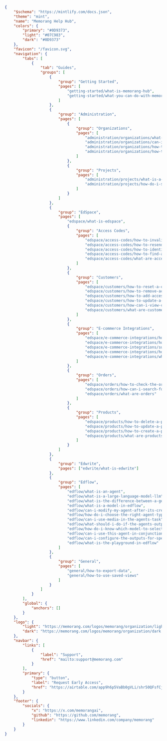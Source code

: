 ```JSON
{
	"$schema": "https://mintlify.com/docs.json",
	"theme": "mint",
	"name": "Memorang Help Hub",
	"colors": {
		"primary": "#0D9373",
		"light": "#07C983",
		"dark": "#0D9373"
	},
	"favicon": "/favicon.svg",
	"navigation": {
		"tabs": [
			{
				"tab": "Guides",
				"groups": [
					{
						"group": "Getting Started",
						"pages": [
							"getting-started/what-is-memorang-hub",
							"getting-started/what-you-can-do-with-memorang-hub"
						]
					},
					{
						"group": "Administration",
						"pages": [
							{
								"group": "Organizations",
								"pages": [
									"administration/organizations/what-is-an-organization",
									"administration/organizations/can-i-change-the-name-of-my-organization",
									"administration/organizations/how-to-invite-members-to-my-organization",
									"administration/organizations/how-to-manage-members-in-my-organization"
								]
							},
							{
								"group": "Projects",
								"pages": [
									"administration/projects/what-is-a-project",
									"administration/projects/how-do-i-switch-between-projects"
								]
							}
						]
					},
					{
						"group": "EdSpace",
						"pages": [
							"edspace/what-is-edspace",
							{
								"group": "Access Codes",
								"pages": [
									"edspace/access-codes/how-to-invalidate-an-access-code",
									"edspace/access-codes/how-to-resend-access-codes",
									"edspace/access-codes/how-to-identify-the-redeemed-status-of-an-access-code",
									"edspace/access-codes/how-to-find-an-order-associated-with-an-access-code",
									"edspace/access-codes/what-are-access-codes"
								]
							},
							{
								"group": "Customers",
								"pages": [
									"edspace/customers/how-to-reset-a-customers-practice-tests",
									"edspace/customers/how-to-remove-access-from-a-customer",
									"edspace/customers/how-to-add-access-to-a-customer",
									"edspace/customers/how-to-update-a-customers-email-address",
									"edspace/customers/how-can-i-view-customer-information",
									"edspace/customers/what-are-customers"
								]
							},
							{
								"group": "E-commerce Integrations",
								"pages": [
									"edspace/e-commerce-integrations/how-to-update-an-e-commerce-integration",
									"edspace/e-commerce-integrations/how-to-disable-an-e-commerce-integration",
									"edspace/e-commerce-integrations/supported-e-commerce-platforms",
									"edspace/e-commerce-integrations/how-to-integrate-memorang-with-your-existing-e-commerce-platform",
									"edspace/e-commerce-integrations/what-are-e-commerce-integrations"
								]
							},
							{
								"group": "Orders",
								"pages": [
									"edspace/orders/how-to-check-the-order-status",
									"edspace/orders/how-can-i-search-for-an-order",
									"edspace/orders/what-are-orders"
								]
							},
							{
								"group": "Products",
								"pages": [
									"edspace/products/how-to-delete-a-product",
									"edspace/products/how-to-update-a-product",
									"edspace/products/how-to-create-a-product",
									"edspace/products/what-are-products"
								]
							}
						]
					},
					{
						"group": "Edwrite",
						"pages": ["edwrite/what-is-edwrite"]
					},
					{
						"group": "Edflow",
						"pages": [
							"edflow/what-is-an-agent",
							"edflow/what-is-a-large-language-model-llm",
							"edflow/what-is-the-difference-between-a-generator-and-an-evaluator",
							"edflow/what-is-a-model-in-edflow",
							"edflow/can-i-modify-my-agent-after-its-created",
							"edflow/how-do-i-choose-the-right-agent-type",
							"edflow/can-i-use-media-in-the-agents-task",
							"edflow/what-should-i-do-if-the-agents-output-is-not-what-i-expected",
							"edflow/how-do-i-know-which-model-to-select",
							"edflow/can-i-use-this-agent-in-conjunction-with-other-tools",
							"edflow/can-i-configure-the-outputs-for-specific-formats",
							"edflow/what-is-the-playground-in-edflow"
						]
					},
					{
						"group": "General",
						"pages": [
							"general/how-to-export-data",
							"general/how-to-use-saved-views"
						]
					}
				]
			}
		],
		"global": {
			"anchors": []
		}
	},
	"logo": {
		"light": "https://memorang.com/logos/memorang/organization/light.svg",
		"dark": "https://memorang.com/logos/memorang/organization/dark.svg"
	},
	"navbar": {
		"links": [
			{
				"label": "Support",
				"href": "mailto:support@memorang.com"
			}
		],
		"primary": {
			"type": "button",
			"label": "Request Early Access",
			"href": "https://airtable.com/app9h6p5VaBb0gVLi/shr50QFsfCjeXI95n"
		}
	},
	"footer": {
		"socials": {
			"x": "https://x.com/memorangai",
			"github": "https://github.com/memorang",
			"linkedin": "https://www.linkedin.com/company/memorang"
		}
	}
}

```